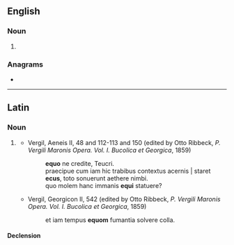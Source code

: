 {{also|écus}}
==English==

===Noun===
{{head|en|noun plural form}}

# {{plural of|ecu|lang=en}}

===Anagrams===
* {{anagrams|en|'cues|CuSe|Cues|cues}}

----

==Latin==

===Noun===
{{la-noun|ecus|equī|m|second}}

# {{label|la|probably|_|uncommon}} {{alternative form of|equus|lang=la}}
#* Vergil, Aeneis II, 48 and 112-113 and 150 (edited by Otto Ribbeck, ''P. Vergili Maronis Opera. Vol. I. Bucolica et Georgica'', 1859)
#*: '''equo''' ne credite, Teucri.
#*: praecipue cum iam hic trabibus contextus acernis | staret '''ecus''', toto sonuerunt aethere nimbi.
#*: quo molem hanc immanis '''equi''' statuere?
#* Vergil, Georgicon II, 542 (edited by Otto Ribbeck, ''P. Vergili Maronis Opera. Vol. I. Bucolica et Georgica'', 1859)
#*: et iam tempus '''equom''' fumantia solvere colla.

====Declension====
{{la-decl-2nd|equ|nom_sg=ecus|acc_sg=ecum|gen_pl=equōrum/equom}}